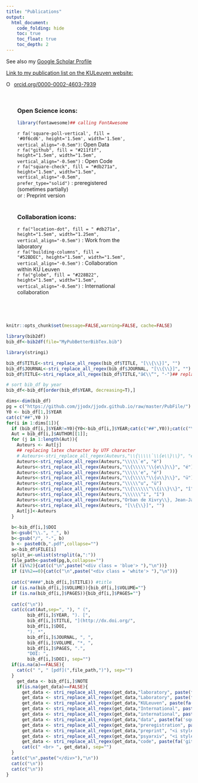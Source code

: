 ```yaml
---
title: "Publications"
output: 
  html_document:
    code_folding: hide
    toc: true
    toc_float: true
    toc_depth: 2
---
```

<!-- to add publications:
1: select all items in Zotero/my publications
2: click on export items and check the box export notes (format: better bibtex)
3: save the bibtex files under C:\Users\u0099946\Dropbox (Personal)\website
4: run the build website tool in R
5: for each new paper, select the name of the PDF file by clicking on the PDF link.
6: add the PDF of the paper in the PubFile folder with the name such as copy-pasted from #5

Note: add a link to the data in the notes for each paper separately
-->
<script src="https://unpkg.com/ionicons@4.2.5/dist/ionicons.js"></script>
<link rel="stylesheet" href="https://cdn.rawgit.com/jpswalsh/academicons/master/css/academicons.min.css">

<a href="http://scholar.google.com/citations?user=Xfy7g78AAAAJ&hl=en">
<i style="color:  #4c9fec;" class="ai ai-google-scholar ai-3x" ></i>
</a>
<a href="https://orcid.org/0000-0002-4603-7939">
<i style="color: #4c9fec;" class="ai ai-orcid ai-3x" ></i>
</a>
<a href="https://www.researchgate.net/profile/Jj_Orban">
<i style="color: #4c9fec;" class="ai ai-researchgate ai-3x" ></i>
</a>
<a href="https://osf.io/2pgq5/">
<i style="color: #4c9fec;" class="ai ai-osf ai-3x" ></i>
</a>
<a href="https://github.com/jjodx">
<i style="color: #4c9fec;" class="fa fa-github fa-3x" ></i>
</a>

See also my [Google Scholar Profile](http://scholar.google.com/citations?user=Xfy7g78AAAAJ&hl=en)

[Link to my publication list on the KULeuven website:](https://lirias.kuleuven.be/cv?u=U0099946&allItems=true&layout=APA-style&link=true)

<div itemscope itemtype="https://schema.org/Person"><a itemprop="sameAs" content="https://orcid.org/0000-0002-4603-7939" href="https://orcid.org/0000-0002-4603-7939" target="orcid.widget" rel="noopener noreferrer" style="vertical-align:top;"><img src="https://orcid.org/sites/default/files/images/orcid_16x16.png" style="width:1em;margin-right:.5em;" alt="ORCID iD icon">orcid.org/0000-0002-4603-7939</a></div>

<style>
div.blue { background-color:#e6f0ff; border-radius: 5px; padding: 20px;}
</style>
<style>
div.white { background-color:#f5f2f2; border-radius: 5px; padding: 20px;}
</style>
<style>
div.red {box-sizing: content-box;  
  width: 300px;
  padding: 30px;  
  border: 10px coral;
  }
</style>
<div class = 'red'>

### Open Science icons:<br>
```r
library(fontawesome)## calling FontAwesome package
```
`r fa('square-poll-vertical', fill = '#0f6cd6', height='1.5em', width='1.5em', vertical_align="-0.5em")`: Open Data<br>
`r fa("github", fill = "#211f1f", height="1.5em", width="1.5em", vertical_align="-0.5em")` : Open Code<br>
`r fa("square-check", fill = "#db271a", height="1.5em", width="1.5em", vertical_align="-0.5em", prefer_type="solid")` : preregistered (sometimes partially)<br>
<i style='color: #211f1f;' class='ai ai-biorxiv ai-2x' ></i> or <i style='color: #211f1f;' class='ai ai-psyarxiv ai-2x' ></i>: Preprint version<br>
<br>

### Collaboration icons:<br>

`r fa("location-dot", fill = " #db271a", height="1.5em", width="1.25em", vertical_align="-0.5em")` : Work from the laboratory<br>
`r fa("building-columns", fill = "#52BDEC", height="1.5em", width="1.5em", vertical_align="-0.5em")` : Collaboration within KU Leuven <br>
`r fa("globe", fill = "#228B22", height="1.5em", width="1.5em", vertical_align="-0.5em")` : International collaboration<br>
<br>
</div>

```r
knitr::opts_chunk$set(message=FALSE,warning=FALSE, cache=FALSE)
```

```r
library(bib2df)
bib_df<-bib2df(file="MyPubBetterBibTex.bib")

library(stringi)

bib_df$TITLE<-stri_replace_all_regex(bib_df$TITLE, "[\\{\\}]", "")
bib_df$JOURNAL<-stri_replace_all_regex(bib_df$JOURNAL, "[\\{\\}]", "")
bib_df$TITLE<-stri_replace_all_regex(bib_df$TITLE,"â€\\“", "-")## replacing latex character by UTF character

# sort bib_df by year
bib_df<-bib_df[order(bib_df$YEAR, decreasing=T),]

dims<-dim(bib_df)
pg = c("https://github.com/jjodx/jjodx.github.io/raw/master/PubFile/")
Y0 <- bib_df[1,]$YEAR
cat(c("##",Y0 ))
for(i in 1:dims[1]){
  if (bib_df[i,]$YEAR!=Y0){Y0<-bib_df[i,]$YEAR;cat(c("##",Y0));cat(c("\n"))}
  Aut = bib_df[i,]$AUTHOR[[1]];
  for (j in 1:length(Aut)){
    Auteurs <- Aut[j]
    ## replacing latex character by UTF character
    # Auteurs<-stri_replace_all_regex(Auteurs,"\\{\\\\\`\\{e\\}\\}", "è")
    Auteurs<-stri_replace_all_regex(Auteurs,"\\\\\`e", "è") 
    Auteurs<-stri_replace_all_regex(Auteurs,"\\{\\\\\'\\{e\\}\\}", "é")
    Auteurs<-stri_replace_all_regex(Auteurs,"\\\\\'e", "é")
    Auteurs<-stri_replace_all_regex(Auteurs,"\\{\\\\\"\\{u\\}\\}", "ü")
    Auteurs<-stri_replace_all_regex(Auteurs,"\\\\\"u", "ü")
    Auteurs<-stri_replace_all_regex(Auteurs,"\\{\\\\\\^\\{i\\}\\}", "î")
    Auteurs<-stri_replace_all_regex(Auteurs,"\\\\\\^i", "î")
    Auteurs<-stri_replace_all_regex(Auteurs,"Orban de Xivry\\}, Jean-Jacques", "\\_\\_Orban de Xivry, Jean-Jacques\\_\\_")## set name of owner in bold
    Auteurs<-stri_replace_all_regex(Auteurs, "[\\{\\}]", "")
    Aut[j]<-Auteurs
  }
  
  b<-bib_df[i,]$DOI
  b<-gsub("\\.", "_", b)
  b<-gsub("/", "-", b)
  b <- paste0(b,".pdf",collapse="")
  a<-bib_df$FILE[i]
  split_a<-unlist(strsplit(a,":"))
  file_path<-paste0(pg,b,collapse="")
  if (i%%2){cat(c("\n",paste("<div class = 'blue'> "),"\n"))}
  if (i%%2==0){cat(c("\n",paste("<div class = 'white'> "),"\n"))}
  
  cat(c("####",bib_df[i,]$TITLE)) #title
  if (is.na(bib_df[i,]$VOLUME)){bib_df[i,]$VOLUME=""}
  if (is.na(bib_df[i,]$PAGES)){bib_df[i,]$PAGES=""}
  
  cat(c("\n"))
  cat(c(cat(Aut,sep=", "), " (",
        bib_df[i,]$YEAR, "). [",
        bib_df[i,]$TITLE, "](http://dx.doi.org/",
        bib_df[i,]$DOI,
        "). *",
        bib_df[i,]$JOURNAL, ", ",
        bib_df[i,]$VOLUME, "*, ",
        bib_df[i,]$PAGES, ".",
        "DOI: ",
        bib_df[i,]$DOI), sep="")
  if(is.na(a)==FALSE){
    cat(c(" ", " [pdf](",file_path,")"), sep="")
  }
    get_data <- bib_df[i,]$NOTE
    if(is.na(get_data)==FALSE){
      get_data <- stri_replace_all_regex(get_data,"laboratory", paste(fa('location-dot', fill = '#db271a', height='2em', width='1.5em'),'work from the labotatory'))## work from the lab icon
      get_data <- stri_replace_all_regex(get_data,"Laboratory", paste(fa('location-dot', fill = '#db271a', height='2em', width='1.5em'),'work from the labotatory'))## work from the lab icon
      get_data <- stri_replace_all_regex(get_data,"KULeuven", paste(fa('building-columns', fill = '#52BDEC', height='2em', width='2em'),'work with colleagues from KU Leuven'))## Collaborative work icon
      get_data <- stri_replace_all_regex(get_data,"International", paste(fa('globe', fill = '#228B22', height='2em', width='2em'),'work with international colleagues'))## Collaborative work icon
      get_data <- stri_replace_all_regex(get_data,"international", paste(fa('globe', fill = '#228B22', height='2em', width='2em'),'work with international colleagues'))## Collaborative work icon
      get_data <- stri_replace_all_regex(get_data,"data", paste(fa('square-poll-vertical', fill = '#0f6cd6', height='2em', width='2em'),'data'))## open data icon
      get_data <- stri_replace_all_regex(get_data,"preregistration", paste(fa("square-check", fill = "#db271a", height="2em", width="2em", prefer_type="solid"),'preregistration'))## prereg icon
      get_data <- stri_replace_all_regex(get_data,"preprint", "<i style='color: #211f1f;' class='ai ai-biorxiv ai-2x' ></i> Preprint")## bioRxiv icon
      get_data <- stri_replace_all_regex(get_data,"psyarxiv", "<i style='color: #211f1f;' class='ai ai-psyarxiv ai-2x' ></i> Preprint")## psyarXiv icon
      get_data <- stri_replace_all_regex(get_data,"code", paste(fa('github', fill = '#211f1f', height='2em', width='2em'),'code'))## open code icon
      cat(c(" <br> ", get_data), sep="")
  }
  cat(c("\n",paste("</div>"),"\n"))
  cat(c("\n"))
  cat(c("\n"))
}
````


 

